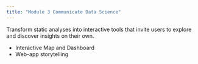 ```yaml
---
title: "Module 3 Communicate Data Science"
---
```


Transform static analyses into interactive tools that invite users to explore and discover insights on their own.

-   Interactive Map and Dashboard
-   Web-app storytelling
